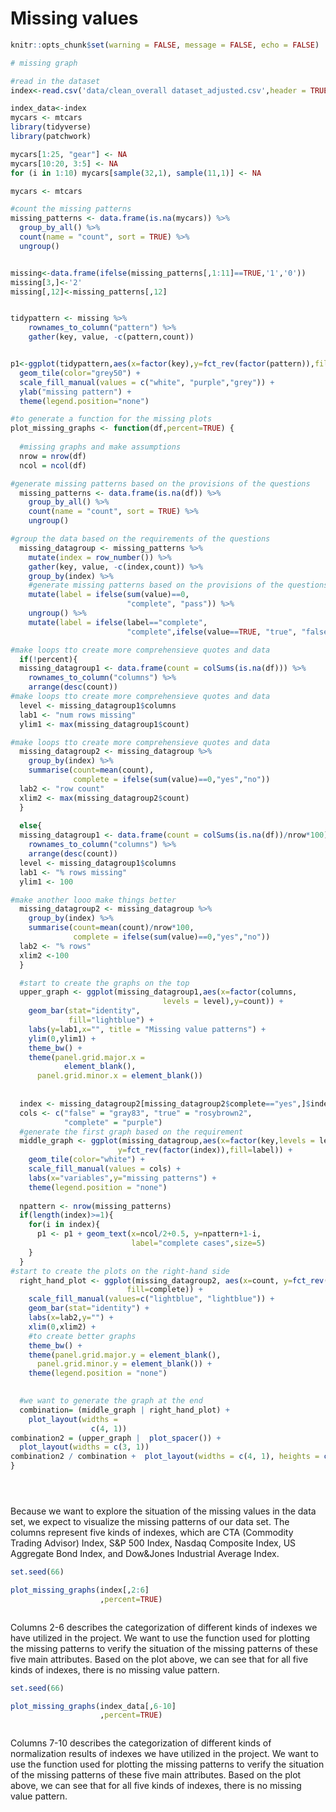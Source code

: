 # Missing values


```r
knitr::opts_chunk$set(warning = FALSE, message = FALSE, echo = FALSE)
```


```r
# missing graph

#read in the dataset
index<-read.csv('data/clean_overall dataset_adjusted.csv',header = TRUE)

index_data<-index
mycars <- mtcars
library(tidyverse)
library(patchwork)

mycars[1:25, "gear"] <- NA
mycars[10:20, 3:5] <- NA
for (i in 1:10) mycars[sample(32,1), sample(11,1)] <- NA

mycars <- mtcars

#count the missing patterns
missing_patterns <- data.frame(is.na(mycars)) %>%
  group_by_all() %>%
  count(name = "count", sort = TRUE) %>%
  ungroup()


missing<-data.frame(ifelse(missing_patterns[,1:11]==TRUE,'1','0'))
missing[3,]<-'2'
missing[,12]<-missing_patterns[,12]


tidypattern <- missing %>% 
    rownames_to_column("pattern") %>% 
    gather(key, value, -c(pattern,count)) 


p1<-ggplot(tidypattern,aes(x=factor(key),y=fct_rev(factor(pattern)),fill=value)) +
  geom_tile(color="grey50") +
  scale_fill_manual(values = c("white", "purple","grey")) +
  ylab("missing pattern") +
  theme(legend.position="none")

#to generate a function for the missing plots 
plot_missing_graphs <- function(df,percent=TRUE) {
  
  #missing graphs and make assumptions
  nrow = nrow(df)
  ncol = ncol(df)

#generate missing patterns based on the provisions of the questions 
  missing_patterns <- data.frame(is.na(df)) %>%
    group_by_all() %>%
    count(name = "count", sort = TRUE) %>%
    ungroup()

#group the data based on the requirements of the questions
  missing_datagroup <- missing_patterns %>% 
    mutate(index = row_number()) %>%
    gather(key, value, -c(index,count)) %>%
    group_by(index) %>%
    #generate missing patterns based on the provisions of the questions
    mutate(label = ifelse(sum(value)==0,
                          "complete", "pass")) %>%
    ungroup() %>%
    mutate(label = ifelse(label=="complete", 
                          "complete",ifelse(value==TRUE, "true", "false") ))

#make loops tto create more comprehensieve quotes and data
  if(!percent){
  missing_datagroup1 <- data.frame(count = colSums(is.na(df))) %>% 
    rownames_to_column("columns") %>% 
    arrange(desc(count))
#make loops tto create more comprehensieve quotes and data
  level <- missing_datagroup1$columns
  lab1 <- "num rows missing"
  ylim1 <- max(missing_datagroup1$count)

#make loops tto create more comprehensieve quotes and data
  missing_datagroup2 <- missing_datagroup %>%
    group_by(index) %>%
    summarise(count=mean(count),
              complete = ifelse(sum(value)==0,"yes","no"))
  lab2 <- "row count"
  xlim2 <- max(missing_datagroup2$count)
  }
  
  else{
  missing_datagroup1 <- data.frame(count = colSums(is.na(df))/nrow*100) %>% 
    rownames_to_column("columns") %>% 
    arrange(desc(count))
  level <- missing_datagroup1$columns
  lab1 <- "% rows missing"
  ylim1 <- 100

#make another looo make things better
  missing_datagroup2 <- missing_datagroup %>%
    group_by(index) %>%
    summarise(count=mean(count)/nrow*100, 
              complete = ifelse(sum(value)==0,"yes","no"))
  lab2 <- "% rows"
  xlim2 <-100
  }

  #start to create the graphs on the top  
  upper_graph <- ggplot(missing_datagroup1,aes(x=factor(columns,
                                  levels = level),y=count)) + 
    geom_bar(stat="identity",
             fill="lightblue") + 
    labs(y=lab1,x="", title = "Missing value patterns") +
    ylim(0,ylim1) +
    theme_bw() +
    theme(panel.grid.major.x = 
            element_blank(),
      panel.grid.minor.x = element_blank())
  
  
  index <- missing_datagroup2[missing_datagroup2$complete=="yes",]$index
  cols <- c("false" = "gray83", "true" = "rosybrown2",
            "complete" = "purple")
  #generate the first graph based on the requirement
  middle_graph <- ggplot(missing_datagroup,aes(x=factor(key,levels = level),
                        y=fct_rev(factor(index)),fill=label)) +
    geom_tile(color="white") + 
    scale_fill_manual(values = cols) +
    labs(x="variables",y="missing patterns") +
    theme(legend.position = "none")
  
  npattern <- nrow(missing_patterns)
  if(length(index)>=1){
    for(i in index){
      p1 <- p1 + geom_text(x=ncol/2+0.5, y=npattern+1-i, 
                           label="complete cases",size=5)
    }
  }
#start to create the plots on the right-hand side
  right_hand_plot <- ggplot(missing_datagroup2, aes(x=count, y=fct_rev(factor(index)),
                          fill=complete)) + 
    scale_fill_manual(values=c("lightblue", "lightblue")) +
    geom_bar(stat="identity") +
    labs(x=lab2,y="") +
    xlim(0,xlim2) +
    #to create better graphs
    theme_bw() +
    theme(panel.grid.major.y = element_blank(),
      panel.grid.minor.y = element_blank()) +
    theme(legend.position = "none")

  
  #we want to generate the graph at the end
  combination= (middle_graph | right_hand_plot) +  
    plot_layout(widths = 
                  c(4, 1))
combination2 = (upper_graph |  plot_spacer()) + 
  plot_layout(widths = c(3, 1))
combination2 / combination +  plot_layout(widths = c(4, 1), heights = c(1, 4))
}





```



Because we want to explore the situation of the missing values in the data set, we expect to visualize the missing patterns of our data set. The columns represent five kinds of indexes, which are  CTA (Commodity Trading Advisor) Index, S&P 500 Index, Nasdaq Composite Index, US Aggregate Bond Index, and Dow&Jones Industrial Average Index.


```r
set.seed(66)

plot_missing_graphs(index[,2:6]
                    ,percent=TRUE)



```

Columns 2-6 describes  the categorization of different kinds of indexes we have utilized in the project. We want to use the function used for plotting the missing patterns to verify the situation of the missing patterns of these five main attributes. Based on the plot above, we can see that for all five kinds of indexes, there is no missing value pattern. 

```r
set.seed(66)

plot_missing_graphs(index_data[,6-10]
                    ,percent=TRUE)



```

Columns 7-10 describes the categorization of different kinds of normalization results of indexes we have utilized in the project. We want to use the function used for plotting the missing patterns to verify the situation of the missing patterns of these five main attributes. Based on the plot above, we can see that for all five kinds of indexes, there is no missing value pattern. 
